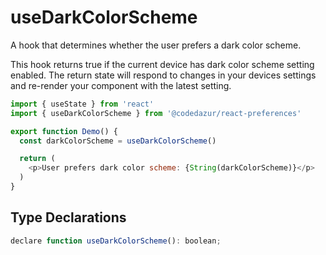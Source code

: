 # useDarkColorScheme

A hook that determines whether the user prefers a dark color scheme. 

This hook returns true if the current device has dark color scheme setting enabled. 
The return state will respond to changes in your devices settings and re-render your 
component with the latest setting.

```js
import { useState } from 'react'
import { useDarkColorScheme } from '@codedazur/react-preferences'

export function Demo() {
  const darkColorScheme = useDarkColorScheme()

  return (
    <p>User prefers dark color scheme: {String(darkColorScheme)}</p>
  )
}
```

## Type Declarations

```js
declare function useDarkColorScheme(): boolean;
````
